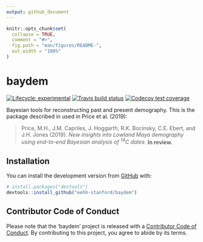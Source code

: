 ```yaml
---
output: github_document
---
```


<!-- README.md is generated from README.Rmd. Please edit that file -->

```r
knitr::opts_chunk$set(
  collapse = TRUE,
  comment = "#>",
  fig.path = "man/figures/README-",
  out.width = "100%"
)
```

# baydem

<!-- badges: start -->
[![Lifecycle: experimental](https://img.shields.io/badge/lifecycle-experimental-orange.svg)](https://www.tidyverse.org/lifecycle/#experimental)
[![Travis build status](https://travis-ci.org/eehh-stanford/baydem.svg?branch=master)](https://travis-ci.org/eehh-stanford/baydem)
[![Codecov test coverage](https://codecov.io/gh/eehh-stanford/baydem/branch/master/graph/badge.svg)](https://codecov.io/gh/eehh-stanford/baydem?branch=master)
<!-- badges: end -->

Bayesian tools for reconstructing past and present demography. This is
  the package described in used in Price et al. (2019): 

> Price, M.H., J.M. Capriles, J. Hoggarth, R.K. Bocinsky, C.E. Ebert, and J.H. Jones (2019). 
    _New insights into Lowland Maya demography using end-to-end Bayesian analysis of ^14^C dates_. 
     **In review.**

## Installation

You can install the development version from [GitHub](https://github.com/) with:

``` r
# install.packages("devtools")
devtools::install_github("eehh-stanford/baydem")
```

## Contributor Code of Conduct

Please note that the 'baydem' project is released with a [Contributor Code of Conduct](CODE_OF_CONDUCT.md). By contributing to this project, you agree to abide by its terms.

